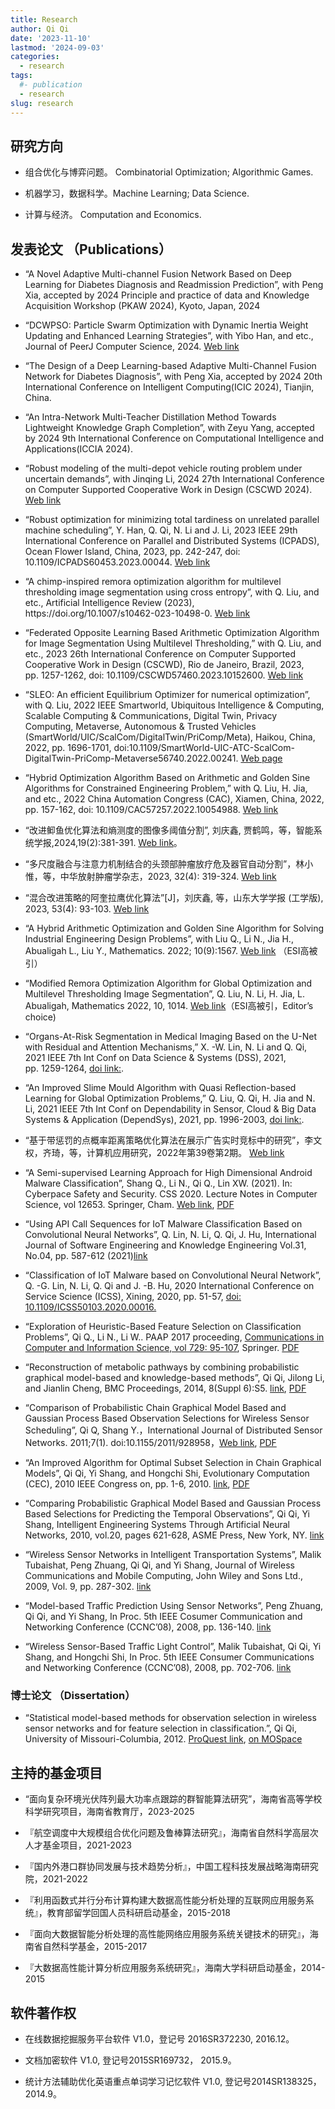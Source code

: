 ```yaml
---
title: Research
author: Qi Qi
date: '2023-11-10'
lastmod: '2024-09-03'
categories:
  - research
tags:
  #- publication
  - research
slug: research
---
```


## 研究方向

* 组合优化与博弈问题。 Combinatorial Optimization; Algorithmic Games.

* 机器学习，数据科学。Machine Learning; Data Science.

* 计算与经济。 Computation and Economics.

<!-- - 鲁棒优化，运筹优化。 Robust optimization; Operations research. -->

## 发表论文 （Publications）

* "A Novel Adaptive Multi-channel Fusion Network Based on Deep Learning for Diabetes Diagnosis and Readmission Prediction", with Peng Xia, accepted by 2024 Principle and practice of data and Knowledge Acquisition Workshop (PKAW 2024), Kyoto, Japan, 2024

* "DCWPSO: Particle Swarm Optimization with Dynamic Inertia Weight Updating and Enhanced Learning Strategies", with Yibo Han, and etc., Journal of PeerJ Computer Science, 2024. [Web link](https://peerj.com/articles/cs-2253/)

* "The Design of a Deep Learning-based Adaptive Multi-Channel Fusion Network for Diabetes Diagnosis", with Peng Xia, accepted by 2024 20th International Conference on Intelligent Computing(ICIC 2024), Tianjin, China.

* "An Intra-Network Multi-Teacher Distillation Method Towards 
Lightweight Knowledge Graph Completion", with Zeyu Yang, accepted by 2024 9th International Conference on Computational Intelligence and Applications(ICCIA 2024). 

* "Robust modeling of the multi-depot vehicle routing problem under uncertain demands", with Jinqing Li, 2024 27th International Conference on Computer Supported Cooperative Work in Design (CSCWD 2024). [Web link](https://ieeexplore.ieee.org/document/10580781)

* "Robust optimization for minimizing total tardiness on unrelated parallel machine scheduling", Y. Han, Q. Qi, N. Li and J. Li,  2023 IEEE 29th International Conference on Parallel and Distributed Systems (ICPADS), Ocean Flower Island, China, 2023, pp. 242-247, doi: 10.1109/ICPADS60453.2023.00044. [Web link](https://ieeexplore.ieee.org/document/10476145)


* "A chimp-inspired remora optimization algorithm for multilevel thresholding image segmentation using cross entropy", with Q. Liu, and etc., Artificial Intelligence Review (2023), https://doi.org/10.1007/s10462-023-10498-0. [Web link](https://link.springer.com/article/10.1007/s10462-023-10498-0)

* "Federated Opposite Learning Based Arithmetic Optimization Algorithm for Image Segmentation Using Multilevel Thresholding," with Q. Liu, and etc., 2023 26th International Conference on Computer Supported Cooperative Work in Design (CSCWD), Rio de Janeiro, Brazil, 2023, pp. 1257-1262, doi: 10.1109/CSCWD57460.2023.10152600. [Web link](https://ieeexplore.ieee.org/document/10152600)

* "SLEO: An efficient Equilibrium Optimizer for numerical optimization", with Q. Liu, 2022 IEEE Smartworld, Ubiquitous Intelligence & Computing, Scalable Computing & Communications, Digital Twin, Privacy Computing, Metaverse, Autonomous & Trusted Vehicles (SmartWorld/UIC/ScalCom/DigitalTwin/PriComp/Meta), Haikou, China, 2022, pp. 1696-1701, doi:10.1109/SmartWorld-UIC-ATC-ScalCom-DigitalTwin-PriComp-Metaverse56740.2022.00241. [Web page](https://ieeexplore.ieee.org/document/10189595)

* "Hybrid Optimization Algorithm Based on Arithmetic and Golden Sine Algorithms for Constrained Engineering Problem," with Q. Liu, H. Jia, and etc., 2022 China Automation Congress (CAC), Xiamen, China, 2022, pp. 157-162, doi: 10.1109/CAC57257.2022.10054988. [Web link](https://ieeexplore.ieee.org/document/10054988)

* "改进䲟鱼优化算法和熵测度的图像多阈值分割", 刘庆鑫, 贾鹤鸣，等，智能系统学报,2024,19(2):381-391. [Web link](https://tis.hrbeu.edu.cn/oa/darticle.aspx?type=view&id=202205018)。

* “多尺度融合与注意力机制结合的头颈部肿瘤放疗危及器官自动分割”，林小惟，等，中华放射肿瘤学杂志，2023, 32(4): 319-324. [Web link](https://rs.yiigle.com/cmaid/1456377)


* “混合改进策略的阿奎拉鹰优化算法”[J]，刘庆鑫, 等，山东大学学报 (工学版), 2023, 53(4): 93-103. [Web link](http://gxbwk.njournal.sdu.edu.cn/CN/10.6040/j.issn.1672-3961.0.2022.128)

* "A Hybrid Arithmetic Optimization and Golden Sine Algorithm for Solving Industrial Engineering Design Problems", with Liu Q., Li N., Jia H., Abualigah L., Liu Y., Mathematics. 2022; 10(9):1567. [Web link](https://doi.org/10.3390/math10091567) （ESI高被引）

* "Modified Remora Optimization Algorithm for Global Optimization and Multilevel Thresholding Image Segmentation", Q. Liu, N. Li, H. Jia, L. Abualigah, Mathematics 2022, 10, 1014. [Web link](https://doi.org/10.3390/math10071014)（ESI高被引，Editor's choice)

* "Organs-At-Risk Segmentation in Medical Imaging Based on the U-Net with Residual and Attention Mechanisms," X. -W. Lin, N. Li and Q. Qi, 2021 IEEE 7th Int Conf on Data Science & Systems (DSS), 2021, pp. 1259-1264, [doi link:](https://doi.org/10.1109/HPCC-DSS-SmartCity-DependSys53884.2021.00192).

* "An Improved Slime Mould Algorithm with Quasi Reflection-based Learning for Global Optimization Problems," Q. Liu, Q. Qi, H. Jia and N. Li, 2021 IEEE 7th Int Conf on Dependability in Sensor, Cloud & Big Data Systems & Application (DependSys), 2021, pp. 1996-2003, [doi link:](https://doi.org/10.1109/HPCC-DSS-SmartCity-DependSys53884.2021.00298).

* "基于带惩罚的点概率距离策略优化算法在展示广告实时竞标中的研究"，李文权，齐琦，等，计算机应用研究，2022年第39卷第2期。 [Web link](https://www.arocmag.com/abs/2021.07.0264)


* "A Semi-supervised Learning Approach for High Dimensional Android Malware Classification", Shang Q., Li N., Qi Q., Lin XW. (2021). In: Cyberpace Safety and Security. CSS 2020. Lecture Notes in Computer Science, vol 12653. Springer, Cham. [Web link](https://link.springer.com/chapter/10.1007/978-3-030-73671-2_3), [PDF](semi-supervised-Learning-High-Dimensional-Classification-2021.pdf)


* "Using API Call Sequences for IoT Malware Classification Based on Convolutional Neural Networks", Q. Lin, N. Li, Q. Qi, J. Hu, International Journal of Software Engineering and Knowledge Engineering Vol.31, No.04, pp. 587-612 (2021)[link](https://www.worldscientific.com/doi/10.1142/S021819402140009X)

* "Classification of IoT Malware based on Convolutional Neural Network", Q. -G. Lin, N. Li, Q. Qi and J. -B. Hu,  2020 International Conference on Service Science (ICSS), Xining, 2020, pp. 51-57, [doi: 10.1109/ICSS50103.2020.00016.](https://doi.org/10.1109/ICSS50103.2020.00016)

*  "Exploration of Heuristic-Based Feature Selection on Classification Problems", Qi Q., Li N., Li W.. PAAP 2017 proceeding, [Communications in Computer and Information Science, vol 729: 95-107](https://link.springer.com/chapter/10.1007/978-981-10-6442-5_9), Springer. [PDF](heuristic-feature-selection-2017.pdf)

*   “Reconstruction of metabolic pathways by combining probabilistic graphical
    model-based and knowledge-based methods”, Qi Qi, Jilong Li, and Jianlin
    Cheng, BMC Proceedings, 2014, 8(Suppl 6):S5.
    [link](http://www.biomedcentral.com/1753-6561/8/S6/S5), [PDF](PGM-based-pathways-reconstruction-2014.pdf)

*   “Comparison of Probabilistic Chain Graphical Model Based and Gaussian Process Based Observation Selections for Wireless Sensor Scheduling”, Qi Q, Shang Y.，International Journal of Distributed Sensor Networks. 2011;7(1). doi:10.1155/2011/928958，[Web link](https://journals.sagepub.com/doi/10.1155/2011/928958), [PDF](PGM-based-observation-selection_2011.pdf)

*   “An Improved Algorithm for Optimal Subset Selection in Chain Graphical
    Models”, Qi Qi, Yi Shang, and Hongchi Shi, Evolutionary Computation (CEC),
    2010 IEEE Congress on, pp. 1-6, 2010.
    [link](http://ieeexplore.ieee.org/xpl/articleDetails.jsp?arnumber=5586022), [PDF](An_improved_algorithm_for_optimal_subset_selection_in_chain_graphical_models_2010.pdf)

*   “Comparing Probabilistic Graphical Model Based and Gaussian Process Based
    Selections for Predicting the Temporal Observations”, Qi Qi, Yi Shang,
    Intelligent Engineering Systems Through Artificial Neural Networks, 2010,
    vol.20, pages 621-628, ASME Press, New York, NY.
    [link](http://ebooks.asmedigitalcollection.asme.org/content.aspx?bookid=316&sectionid=38783068)

*   “Wireless Sensor Networks in Intelligent Transportation Systems”, Malik
    Tubaishat, Peng Zhuang, Qi Qi, and Yi Shang, Journal of Wireless
    Communications and Mobile Computing, John Wiley and Sons Ltd., 2009, Vol. 9,
    pp. 287-302.
    [link](http://onlinelibrary.wiley.com/doi/10.1002/wcm.616/abstract)

*   “Model-based Traffic Prediction Using Sensor Networks”, Peng Zhuang, Qi Qi,
    and Yi Shang, In Proc. 5th IEEE Cosumer Communication and Networking
    Conference (CCNC’08), 2008, pp. 136-140.
    [link](http://ieeexplore.ieee.org/xpl/articleDetails.jsp?arnumber=4446336)

*   “Wireless Sensor-Based Traffic Light Control”, Malik Tubaishat, Qi Qi, Yi
    Shang, and Hongchi Shi, In Proc. 5th IEEE Consumer Communications and
    Networking Conference (CCNC’08), 2008, pp. 702-706.
    [link](http://ieeexplore.ieee.org/xpl/articleDetails.jsp?arnumber=4446459)

### 博士论文 （Dissertation）

-   “Statistical model-based methods for observation selection in wireless
    sensor networks and for feature selection in classification.”, Qi Qi,
    University of Missouri-Columbia, 2012. [ProQuest
    link](http://gradworks.umi.com/35/30/3530891.html), [on
    MOSpace](https://mospace.umsystem.edu/xmlui/handle/10355/15111)


## 主持的基金项目

- “面向复杂环境光伏阵列最大功率点跟踪的群智能算法研究”，海南省高等学校科学研究项目，海南省教育厅，2023-2025

- 『航空调度中大规模组合优化问题及鲁棒算法研究』，海南省自然科学高层次人才基金项目，2021-2023

- 『国内外港口群协同发展与技术趋势分析』，中国工程科技发展战略海南研究院，2021-2022

-  『利用函数式并行分布计算构建大数据高性能分析处理的互联网应用服务系统』，教育部留学回国人员科研启动基金，2015-2018

-  『面向大数据智能分析处理的高性能网络应用服务系统关键技术的研究』，海南省自然科学基金，2015-2017

-  『大数据高性能计算分析应用服务系统研究』，海南大学科研启动基金，2014-2015


## 软件著作权

-   在线数据挖掘服务平台软件 V1.0，登记号 2016SR372230, 2016.12。

-   文档加密软件 V1.0, 登记号2015SR169732， 2015.9。

-   统计方法辅助优化英语重点单词学习记忆软件 V1.0, 登记号2014SR138325，2014.9。

<!--
### 专业技术资格

-   副研究员，计算机科学专业，2014.12

-   注册信息安全工程师(CISE)，2017.1
-->


<script type="text/javascript" id="clustrmaps" src="//clustrmaps.com/map_v2.js?d=PoytzMSA2FiAoXamx7J03FuHVjl_IwzVBj2TmE3ky5c&cl=ffffff&w=a"></script>
